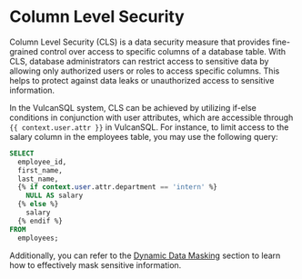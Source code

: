 # Column Level Security
Column Level Security (CLS) is a data security measure that provides fine-grained control over access to specific columns of a database table. With CLS, database administrators can restrict access to sensitive data by allowing only authorized users or roles to access specific columns. This helps to protect against data leaks or unauthorized access to sensitive information.

In the VulcanSQL system, CLS can be achieved by utilizing if-else conditions in conjunction with user attributes, which are accessible through `{{ context.user.attr }}` in VulcanSQL. For instance, to limit access to the salary column in the employees table, you may use the following query:

```sql
SELECT
  employee_id,
  first_name,
  last_name,
  {% if context.user.attr.department == 'intern' %}
    NULL AS salary
  {% else %}
    salary
  {% endif %}
FROM
  employees;
```
Additionally, you can refer to the [Dynamic Data Masking](./data-masking) section to learn how to effectively mask sensitive information.

